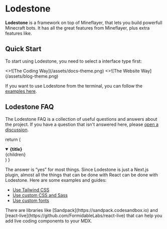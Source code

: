 # Lodestone

**Lodestone** is a framework on top of Mineflayer, that lets you build powerfull Minecraft bots.
It has all the great features from Mineflayer, plus extra features like.
## Quick Start


To start using Lodestone, you need to select a interface type first:

<Cards num={2}>
  <Cards.Card
    image
    arrow
    title="The Coding Way"
    href="/docs/docs-theme/start"
  >
    <>![The Coding Way](/assets/docs-theme.png)</>
  </Cards.Card>
  <Cards.Card image arrow title="The Website Way" href="/docs/blog-theme/start">
    <>![The Website Way](/assets/blog-theme.png)</>
  </Cards.Card>
</Cards>

If you want to use Lodestone from the terminal, you can follow
the [examples here](/docs/custom-theme).

## Lodestone FAQ

The Lodestone FAQ is a collection of useful questions and answers about the
project. If you have a question that isn't answered here, please
[open a discussion](https://github.com/shuding/Lodestone/discussions).

  return (
    <details
      open
      className="last-of-type:mb-0 rounded-lg bg-neutral-50 dark:bg-neutral-800 p-2 mt-4"
    >
      <summary>
        <strong className="text-lg">{title}</strong>
      </summary>
      <div className="nx-p-2">{children}</div>
    </details>
  )
}

<FAQBox title="Can I use X with Lodestone?">
  The answer is “yes” for most things. Since Lodestone is just a Next.js plugin, almost all the things
  that can be done with React can be done with Lodestone. Here are some examples and guides:

- [Use Tailwind CSS](/docs/guide/tailwind-css)
- [Use custom CSS and Sass](/docs/guide/custom-css)
- [Use custom fonts](https://nextjs.org/docs/basic-features/font-optimization)

</FAQBox>

<FAQBox title="How can I add a live coding component in Lodestone?">
  There are libraries like [Sandpack](https://sandpack.codesandbox.io) and
  [react-live](https://github.com/FormidableLabs/react-live) that can help you
  add live coding components to your MDX.
</FAQBox>
